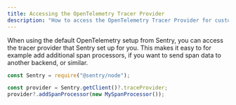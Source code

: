 ```yaml
---
title: Accessing the OpenTelemetry Tracer Provider
description: "How to access the OpenTelemetry Tracer Provider for custom configuration."
---
```


When using the default OpenTelemetry setup from Sentry, you can access the tracer provider that Sentry set up for you. This makes it easy to for example add additional span processors, if you want to send span data to another backend, or similar.

```javascript
const Sentry = require("@sentry/node");

const provider = Sentry.getClient()?.traceProvider;
provider?.addSpanProcessor(new MySpanProcessor());
```
